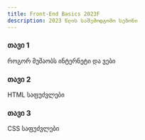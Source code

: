 ```yaml
---
title: Front-End Basics 2023F
description: 2023 წლის საშემოდგომო სეზონი
---
```


<div className="grid sm:grid-cols-1 gap-4 mt-6">

<Card href="/classes/frontendbasics/2023f/week-1">

### თავი 1

როგორ მუშაობს ინტერნეტი და ვები

</Card>

<Card href="/classes/frontendbasics/2023f/week-2">

### თავი 2

HTML საფუძვლები

</Card>

<Card href="/classes/frontendbasics/2023f/week-3">

### თავი 3

CSS საფუძვლები

</Card>

</div>
